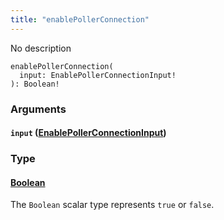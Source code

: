 ```yaml
---
title: "enablePollerConnection"
---
```


No description

```
enablePollerConnection(
  input: EnablePollerConnectionInput!
): Boolean!

```

### Arguments[](#arguments "Direct link to heading")

#### `input` ([EnablePollerConnectionInput](/developer/graphql-api/references/inputs/enable-poller-connection-input))[](#input-enablepollerconnectioninput "Direct link to heading")

### Type[](#type "Direct link to heading")

#### [Boolean](/developer/graphql-api/references/scalars/boolean)[](#boolean "Direct link to heading")

The `Boolean` scalar type represents `true` or `false`.